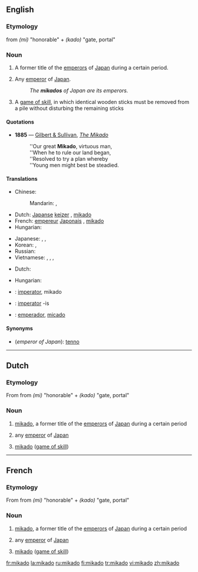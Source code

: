 {{also|Mikado|mikádó}}
==English==

===Etymology===
{{etyl|ja}} from ''(mi)'' "honorable" + ''(kado)'' "gate, portal"

===Noun===
{{en-noun}}

# {{context|history}} A former title of the [[emperor]]s of [[Japan]] during a certain period.
# {{context|literary}} Any [[emperor]] of [[Japan]].
#:''The '''mikados''' of Japan are its emperors.''
# A [[game of skill]], in which identical wooden sticks must be removed from a pile without disturbing the remaining sticks

====Quotations====
*'''1885''' — [[w:Gilbert and Sullivan|Gilbert & Sullivan]], ''[[s:The_Mikado|The Mikado]]''
*:''Our great '''Mikado''', virtuous man,
*:''When he to rule our land began,
*:''Resolved to try a plan whereby
*:''Young men might best be steadied.

====Translations====
{{trans-top|emperor of Japan}}
* Chinese:
*: Mandarin: {{t|zh|天皇|tr=tiānhuáng|sc=Hani}}, {{t|zh|皇帝|tr=huángdì|sc=Hani}}
* Dutch: [[Japans]]e [[keizer]] {{m}}, [[#Dutch|mikado]] {{m}}
* French: [[empereur]] [[Japonais]] {{m}}, [[#French|mikado]] {{m}}
* Hungarian: {{t-|hu|mikádó}}
{{trans-mid}}
* Japanese: {{t+|ja|帝|tr=みかど, mikado}}, {{t|ja|御門|tr=みかど, mikado|sc=Jpan}}, {{t|ja|天皇|tr=てんのう, tennō|sc=Jpan}}
* Korean: {{t|ko|천황|tr=cheonhwang|sc=Kore}}, {{t|ko|天皇|sc=Kore}}
* Russian: {{t|ru|микадо|m|tr=mikádo}}
* Vietnamese: {{t|vi|Ngự Môn}}, {{t|vi|御門}}, {{t|vi|Nhật hoàng}}, {{t|vi|日皇}}
{{trans-bottom}}

{{trans-top|a game of skill}}
* Dutch: {{t-|nl|mikado|m}}
{{trans-mid}}
* Hungarian: {{t-|hu|mikádó}}
{{trans-bottom}}

{{checktrans-top}}
* {{ttbc|Interlingua}}: [[imperator]], mikado
{{checktrans-mid}}
* {{ttbc|Latin}}: [[imperator]] -is
* {{ttbc|Spanish}}: [[emperador]], [[micado]]
{{checktrans-bottom}}

====Synonyms====
* (''emperor of Japan''): [[tenno]]

----

==Dutch==

===Etymology===
From {{etyl|ja|nl}} from ''(mi)'' "honorable" + ''(kado)'' "gate, portal"

===Noun===
{{nl-noun|mikado's|mikadootje|g=m}}

# {{history|lang=nl}} [[#English|mikado]], a former title of the [[emperor]]s of [[Japan]] during a certain period
# {{literary|lang=nl}} any [[emperor]] of [[Japan]]
# [[#English|mikado]] ([[game of skill]])

----

==French==

===Etymology===
From {{etyl|ja|fr}} from ''(mi)'' "honorable" + ''(kado)'' "gate, portal"

===Noun===
{{fr-noun|m}}

# {{history|lang=fr}} [[#English|mikado]], a former title of the [[emperor]]s of [[Japan]] during a certain period
# {{literary|lang=fr}} any [[emperor]] of [[Japan]]
# [[#English|mikado]] ([[game of skill]])

[[fr:mikado]]
[[la:mikado]]
[[ru:mikado]]
[[fi:mikado]]
[[tr:mikado]]
[[vi:mikado]]
[[zh:mikado]]